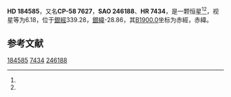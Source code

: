 {{Starbox begin
| name = HD 184585
}}
{{Starbox observe
| epoch = [[J2000.0|J2000.0]]
| constell = {{星座名待查}}<ref name=SIMBAD>{{cite web
 | url=http://simbad.u-strasbg.fr/simbad/sim-id?Ident=HR+7434
 | title =Pulsating variable Star
 | publisher=Centre de Données astronomiques de Strasbourg
 | work=SIMBAD
 | accessdate=2012-07-13}}</ref><ref name=DATA>{{cite web
 | url=http://vizier.u-strasbg.fr/viz-bin/VizieR-5?-out.add=.&-source=5050&-corr=PK=HR&-out.max=9999&HR=7434
 | title=VizieR Detailed Page
 | accessdate=2012-07-13
 | archive-date=2016-03-05
 | archive-url=https://web.archive.org/web/20160305042152/http://vizier.u-strasbg.fr/viz-bin/VizieR-5?-out.add=.&-source=5050&-corr=PK=HR&-out.max=9999&HR=7434
 | dead-url=no
 }}</ref>
| 星官 = 
| ra = {{RA|19|38|25.9}}<ref name=SIMBAD /><ref name=DATA />
| dec = {{DEC|-57|59|0}}<ref name=SIMBAD /><ref name=DATA />
| appmag_v = 6.18<ref name=SIMBAD /><ref name=DATA />
}}
{{Starbox character
| class = K0III<ref name=SIMBAD /><ref name=DATA />
| b-v = 0.97<ref name=SIMBAD /><ref name=DATA />
| u-b = 0.81<ref name=SIMBAD /><ref name=DATA />
| r-i = <ref name=SIMBAD /><ref name=DATA />
| variable = 
}}
{{Starbox astrometry
| radial_v = 0.81
| prop_mo_ra = -11
| parallax = 0.015
| p_error = 
}}
{{Starbox catalog
| names =CP-58 7627，[[SAO星表|SAO]] 246188，[[HD星表|HD]] 184585，[[HR星表|HR]] 7434}}
{{Starbox reference |Simbad=HR+7434}}
{{Starbox end}}

'''HD 184585'''，又名'''CP-58 7627'''，'''SAO 246188'''、'''HR 7434'''，是一颗恒星<ref name=SIMBAD /><ref name=DATA />，视星等为6.18，位于[[銀道座標系|銀經]]339.28，[[銀道座標系|銀緯]]-28.86，其[[B1900.0|B1900.0]]坐标为赤經{{RA|19|30|1.4}}，赤緯{{DEC|-58|-28.86|15}}。

== 参考文献 ==
{{reflist}}

{{star-stub}}

[[Category:HD和HDE天體|184585]]
[[Category:HR天體|7434]]
[[Category:SAO天體|246188]]